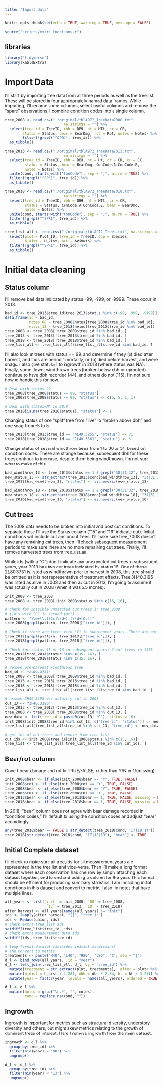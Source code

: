 ```yaml
---
title: "Import data"
---
```


```r
knitr::opts_chunk$set(echo = TRUE, warning = TRUE, message = FALSE)
```

```r
source("scripts/extra_functions.r")
```

## libraries

```r
library("tidyverse")
library(kableExtra)
```

# Import Data

I'll start by importing tree data from all three periods as well as the tree list. These will be stored in four appropriately named data frames. While importing, I'll rename some columns, select useful columns and remove the "spare" observations. I combine condition codes into a single column.

```r

tree_2008 <- read.csv("./original/tblA972_TreeData2008.txt",
                           na.strings = "") %>%
  select(tree_id = TreeID, dbh = DBH, ht = HTt, cr = CR,
        status = Status, bear = BearDmg, rot = Rot, notes = Notes) %>%
        filter(!grepl("^SPR1", tree_id)) %>%
  as_tibble()

tree_2013 <- read.csv("./original/tblA972_TreeData2013.txt",
                           na.strings = "") %>%
  select(tree_id = TreeID, dbh = DBH, ht = Ht, cr = CR, cc = CC,
         status = Status, bear = BearDmg, ConCode.A:ConCode.E,
         notes = Notes) %>%
  unite(cond, starts_with("ConCode"), sep = ",", na.rm = TRUE) %>%
  filter(!grepl("^SPR1", tree_id)) %>%
  as_tibble()

tree_2018 <- read.csv("./original/tblA972_TreeData2018.txt",
                           na.strings = "") %>%
  select(tree_id = TreeID, dbh = DBH, ht = HTt, cr = CR,
         status = Status, ConCode.A:ConCode.E, bear = BearDmg,
         notes = Notes) %>%
  unite(cond, starts_with("ConCode"), sep = ",", na.rm = TRUE) %>%
  filter(!grepl("^SPR1", tree_id)) %>%
  as_tibble()

tree_list_all <- read.csv("./original/tblA972_Trees.txt", na.strings = "") %>%
  select(plot = Plot_ID, tree_id = TreeID, spp = Species,
         h_dist = H_Dist, azi = Azimuth) %>%
  filter(!grepl("^SPR1", tree_id)) %>%
  as_tibble()
```

# Initial data cleaning

## Status column
I'll remove bad data indicated by status -99, -999, or -9999. These occur in 2013. 


```r
bad_id <- tree_2013$tree_id[tree_2013$status %in% c(-99, -999, -9999)]
data.frame(id = bad_id,
           notes_08 = tree_2008$notes[tree_2008$tree_id %in% bad_id],
           notes_13 = tree_2013$notes[tree_2013$tree_id %in% bad_id])
tree_2008 <- tree_2008[!tree_2008$tree_id %in% bad_id, ]
tree_2013 <- tree_2013[!tree_2013$tree_id %in% bad_id, ]
tree_2018 <- tree_2018[!tree_2018$tree_id %in% bad_id, ]
tree_list_all <- tree_list_all[!tree_list_all$tree_id %in% bad_id, ]


```

I'll also look at trees with status == 99, and determine if they (a) died after harvest, and thus are period 1 mortality, or (b) died before harvest, and were snags. I also give status=1 to ingrowth in 2018 (where status was NA). Finally, some down, windthrown trees (broken below dbh or uprooted) continue to have dbh recorded (44), and others do not (115). I'm not sure how to handle this for now.

```r
# Deal with status 99
tree_2008[tree_2008$status == 99, "status"]
tree_2008[tree_2008$status == 99, "status"] <- c(5, 5, 1, 1)

# Deal with status=NA in 2018
tree_2018[is.na(tree_2018$status), "status"] <- 1

```

Changing status of one "split" tree from "live" to "broken above dbh" and one snag from -5 to 5.

```r
tree_2013[tree_2013$tree_id == "4L40.3255", "status"] <- 31
tree_2018[tree_2018$tree_id == "1L40.3661", "status"] <- 5
```

Change status of several windthrow trees from 1 to 30 or 31, based on condition codes. These are strange because, subsequent dbh for these trees continue to increase, despite them being windthrown. I'm not sure what to make of this. 

```r
bad_windthrow_13 <- tree_2013$status == 1 & grepl("30|31|32", tree_2013$cond)
new_status_13 <- str_extract(tree_2013$cond[bad_windthrow_13], "30|31|32")
tree_2013[bad_windthrow_13, "status"] <- as.numeric(new_status_13)

bad_windthrow_18 <- tree_2018$status == 1 & grepl("30|31|32", tree_2018$cond)
new_status_18 <- str_extract(tree_2018$cond[bad_windthrow_18], "30|31|32")
tree_2018[bad_windthrow_18, "status"] <- as.numeric(new_status_18)
```

## Cut trees
The 2008 data needs to be broken into initial and post cut conditions. To separate these I'll use the Status column ("15" and "16" indicate cut). Initial conditions will include cut and uncut trees. I'll make sure tree_2008 doesn't have any remaining cut trees, then I'll check subsequent measurement periods to make sure there are no more remaining cut trees. Finally, I'll remove harvested trees from tree_list_all.

While ids (with a "C") don't indicate any unexpected cut trees in subsequent years, year 2013 has two cut trees indicated by status 16. One of these, 2L80.3731 is listed as windthrown prior to harvest in 2008, this tree should be omitted as it is not representative of treatment effects. Tree 3H40.3195 was listed as alive in 2008 and then as cut in 2013, I'm going to assume it was actually cut in 2008 (when it was 5.5 inches).

```r
init_2008 <- tree_2008
tree_2008 <- tree_2008[!init_2008$status %in% c(15, 16), ]

# check for possible unmatched cut trees in tree_2008
# (id's with "C" in second part)
pattern <- "\\w+\\.([Cc]\\d+)|(\\d+[Cc])"
tree_2008[grepl(pattern, tree_2008[["tree_id"]]), ]

# Check if there are trees with "C" in subsequent years. There are not.
tree_2013[grepl(pattern, tree_2013[["tree_id"]]), ]
tree_2018[grepl(pattern, tree_2018[["tree_id"]]), ]

# Check for status 15 or 16 in subsequent years: 2 cut trees in 2013
tree_2013[tree_2013$status %in% c(15, 16), ]
tree_2018[tree_2018$status %in% c(15, 16), ]

# remove pre-harvest windthrown tree
bad_id <- "2L80.3731"
tree_2008 <- tree_2008[!tree_2008$tree_id %in% bad_id, ]
tree_2013 <- tree_2013[!tree_2013$tree_id %in% bad_id, ]
tree_2018 <- tree_2018[!tree_2018$tree_id %in% bad_id, ]
tree_list_all <- tree_list_all[!tree_list_all$tree_id %in% bad_id, ]

# assume 3H40.3195 was actually cut in 2008
cut_13 <- "3H40.3195"
tree_2013 <- tree_2013[!tree_2013$tree_id %in% cut_13, ]
tree_2008 <- tree_2008[!tree_2008$tree_id %in% cut_13, ]
new_data <- list(tree_id = paste0(cut_13, "C"), status = 16)
init_2008[init_2008$tree_id %in% cut_13, c("tree_id", "status")] <- new_data
tree_list_all[tree_list_all$tree_id %in% cut_13, "tree_id"] <- new_data$tree_id

# get ids of cut trees and remove from tree list
cut_ids <- init_2008$tree_id[init_2008$status %in% c(15, 16)]
tree_list <- tree_list_all[!tree_list_all$tree_id %in% cut_ids, ]
```

## Bear/rot column
Covert bear damage and rot to TRUE/FALSE, rather than Y/N or 1/(missing)

```r
init_2008$bear <- if_else(init_2008$bear == "Y", TRUE, FALSE)
init_2008$rot <- if_else(init_2008$rot == "Y", TRUE, FALSE)
tree_2008$bear <- if_else(tree_2008$bear == "Y", TRUE, FALSE)
tree_2008$rot <- if_else(tree_2008$rot == "Y", TRUE, FALSE)
tree_2013$bear <- if_else(tree_2013$bear == 1, TRUE, FALSE, missing = FALSE)
tree_2018$bear <- if_else(tree_2018$bear == 1, TRUE, FALSE, missing = FALSE)
```

In 2018, "bear" column does not agree with bear damage recorded in "condition codes," I'll default to using the condition codes and adjust "bear" accordingly.

```r
any(tree_2018$bear == FALSE & str_detect(tree_2018$cond, "17|18|19"))
tree_2018[str_detect(tree_2018$cond, "17|18|19"), "bear"] <- TRUE
```

## Initial Complete dataset

I'll check to make sure all tree_ids for all measurement years are represented in the tree list and vice-versa. Then I'll make a long format dataset where each observation has one row by simply attaching each dataset together, end to end and adding a column for the year. This format should be efficient for producing summary statistics. I am including initial conditions in this dataset and convert to metric. I also fix notes that have multiple lines.

```r
all_years <- list(`init` = init_2008, `08` = tree_2008,
                   `13` = tree_2013, `18` = tree_2018)
after_harvest <- all_years[names(all_years) != "init"]
ids <- lapply(after_harvest, "[[", "tree_id")
ids <- Reduce(union, ids)
# check extra tree_list ids
setdiff(tree_list$tree_id, ids)
# check extra measurement data ids
setdiff(ids, tree_list$tree_id)

# long format dataset (includes initial conditions)
# and convert to metric
treatments <- paste("H40", "L40", "H80", "L80", "C", sep = "|")
d_l <- bind_rows(all_years, .id = "year")
d_l <- left_join(tree_list_all, d_l, by = "tree_id") %>%
  mutate(treatment = str_extract(plot, treatments), .after = plot) %>%
  mutate(h_dist = h_dist / 3.281, dbh = dbh * 2.54, ht = ht / 3.281) %>%
  mutate(year = factor(year, levels = names(all_years), ordered = TRUE))

d_l <- d_l %>%
  mutate(notes = gsub("\n.*", "", notes),
         cond = replace_na(cond, ""))

```

## Ingrowth

Ingrowth is important for metrics such as structural diversity, understory diversity and others, but might skew metrics relating to the growth of dominant trees of interest. Here I remove ingrowth from the main dataset.

```r
ingrowth <- d_l %>%
  group_by(tree_id) %>%
  filter(min(year) > "08") %>%
  ungroup()

d_l <- d_l %>%
  group_by(tree_id) %>%
  filter(min(year) < "13") %>%
  ungroup()
```
